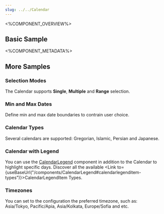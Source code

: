 ```yaml
---
slug: ../../Calendar
---
```



<%COMPONENT_OVERVIEW%>

## Basic Sample
<Basic />

<%COMPONENT_METADATA%>

## More Samples

### Selection Modes
The Calendar supports <b>Single</b>, <b>Multiple</b> and <b>Range</b> selection.

<SelectionModes />


### Min and Max Dates
Define min and max date boundaries to contrain user choice.

<Bounds />

### Calendar Types
Several calendars are supported: Gregorian, Islamic, Persian and Japanese.

<CalendarTypes />

### Calendar with Legend
You can use the [CalendarLegend](../CalendarLegend/CalendarLegend.mdx) component in addition to the Calendar to highlight specific days.
Discover all the available <Link to={useBaseUrl("/components/CalendarLegend#calendarlegenditem-types")}>CalendarLegendItem Types</Link>.

<CalendarWithLegend />


### Timezones
You can set to the configuration the preferred timezone, such as: Asia/Tokyo, Pacific/Apia, Asia/Kolkata, Europe/Sofia and etc.
<CalendarInDifferentTimezone />